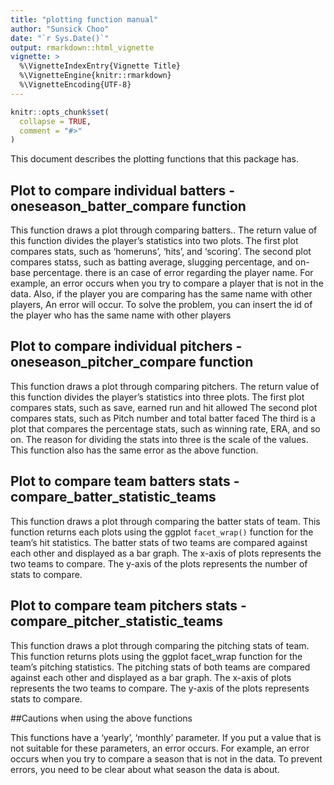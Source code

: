 ```yaml
---
title: "plotting function manual"
author: "Sunsick Choo"
date: "`r Sys.Date()`"
output: rmarkdown::html_vignette
vignette: >
  %\VignetteIndexEntry{Vignette Title}
  %\VignetteEngine{knitr::rmarkdown}
  %\VignetteEncoding{UTF-8}
---
```


```r
knitr::opts_chunk$set(
  collapse = TRUE,
  comment = "#>"
)
```

This document describes the plotting functions that this package has.

## Plot to compare individual batters - oneseason_batter_compare function   

This function draws a plot through comparing batters..
The return value of this function divides the player's statistics into two plots.
The first plot compares stats, such as 'homeruns', 'hits', and 'scoring'.
The second plot compares statss, such as batting average, slugging percentage, and on-base percentage.
there is an case of error regarding the player name.
For example, an error occurs when you try to compare a player that is not in the data.
Also, if the player you are comparing has the same name with other players, An error will occur.
To solve the problem, you can insert the id of the player who has the same name with other players

## Plot to compare individual pitchers - oneseason_pitcher_compare function

This function draws a plot through comparing pitchers. 
The return value of this function divides the player's statistics into three plots.
The first plot compares stats, such as save, earned run and hit allowed
The second plot compares stats, such as Pitch number and total batter faced
The third is a plot that compares the percentage stats, such as winning rate, ERA, and so on.
The reason for dividing the stats into three is the scale of the values.
This function also has the same error as the above function.

## Plot to compare team batters stats - compare_batter_statistic_teams

This function draws a plot through comparing the batter stats of team. 
This function returns each plots using the ggplot `facet_wrap()` function for the team's hit statistics.
The batter stats of two teams are compared against each other and displayed as a bar graph.
The x-axis of plots represents the two teams to compare.
The y-axis of the plots represents the number of stats to compare.

## Plot to compare team pitchers stats - compare_pitcher_statistic_teams
This function draws a plot through comparing the pitching stats of team. 
This function returns plots using the ggplot facet_wrap function for the team's pitching statistics.
The pitching stats of both teams are compared against each other and displayed as a bar graph.
The x-axis of plots represents the two teams to compare.
The y-axis of the plots represents stats to compare.

##Cautions when using the above functions

This functions have a 'yearly', 'monthly' parameter. If you put a value that is not suitable for these parameters, an error occurs.
For example, an error occurs when you try to compare a season that is not in the data.
To prevent errors, you need to be clear about what season the data is about.
